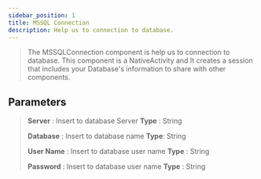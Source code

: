 ---
sidebar_position: 1
title: MSSQL Connection
description: Help us to connection to database.
---
> The MSSQLConnection component is help us to connection to database. This component is a NativeActivity and It creates a session that includes your Database's information to share with other components.

## Parameters

> **Server** : Insert to database Server  **Type** : String
>
> **Database** : Insert to database name **Type**: String
>
> **User Name** : Insert to database user name **Type** : String
>
> **Password** : Insert to database user name **Type** : String